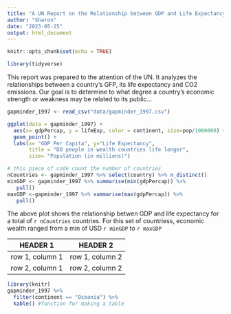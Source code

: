 ```yaml
---
title: "A UN Report on the Relationship between GDP and Life Expectancy"
author: "Sharon"
date: "2023-05-25"
output: html_document
---
```


```r
knitr::opts_chunk$set(echo = TRUE)
```

```r
library(tidyverse)
```

This report was prepared to the attention of the UN. It analyzes the relationships between a country's GFP, its life expectancy and CO2 emissions. Our goal is to determine to what degree a country's economic strength or weakness may be related to its public...

```r
gapminder_1997 <- read_csv("data/gapminder_1997.csv")
```

```r
ggplot(data = gapminder_1997) + 
  aes(x= gdpPercap, y = lifeExp, color = continent, size=pop/1000000) +
  geom_point() +
  labs(x= "GDP Per Capita", y="Life Expectancy", 
       title = "DO people in wealth countries life longer",
       size= "Population (in millions)")
```
```r
# this piece of code count the number of countries
nCountries <- gapminder_1997 %>% select(country) %>% n_distinct()
minGDP <- gapminder_1997 %>% summarise(min(gdpPercap)) %>% 
   pull()
maxGDP <-gapminder_1997 %>% summarise(max(gdpPercap)) %>% 
   pull()
```

The above plot shows the relationship betwen GDP and life expectancy for a total of `r nCountries` countries. 
For this set of countriess, economic wealth ranged from a min of USD
`r minGDP` to `r maxGDP`

| HEADER 1 | HEADER 2 |
| -------- | -------- |
| row 1, column 1 | row 1, column 2 |
| row 2, column 1 | row 2, column 2 |

```r
library(knitr)
gapminder_1997 %>% 
  filter(continent == "Oceania") %>% 
  kable() #function for making a table
```




